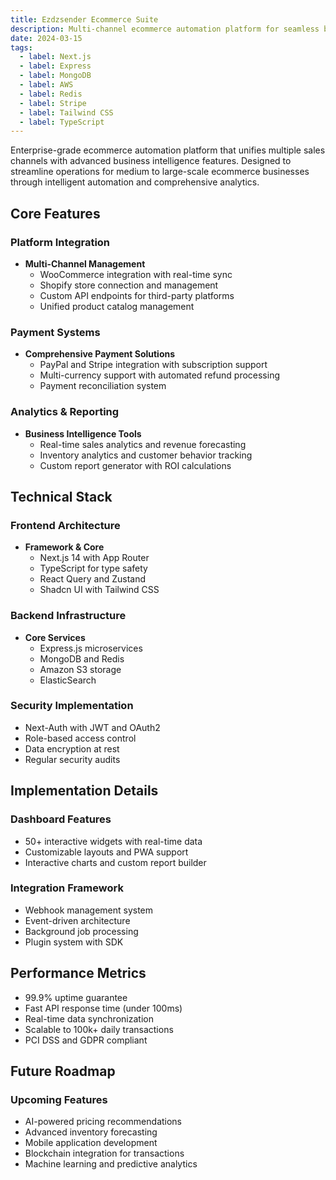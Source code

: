 ```yaml
---
title: Ezdzsender Ecommerce Suite
description: Multi-channel ecommerce automation platform for seamless business operations
date: 2024-03-15
tags:
  - label: Next.js
  - label: Express
  - label: MongoDB
  - label: AWS
  - label: Redis
  - label: Stripe
  - label: Tailwind CSS
  - label: TypeScript
---
```


Enterprise-grade ecommerce automation platform that unifies multiple sales channels with advanced business intelligence features. Designed to streamline operations for medium to large-scale ecommerce businesses through intelligent automation and comprehensive analytics.

## Core Features

### Platform Integration
- **Multi-Channel Management**
  - WooCommerce integration with real-time sync
  - Shopify store connection and management
  - Custom API endpoints for third-party platforms
  - Unified product catalog management

### Payment Systems
- **Comprehensive Payment Solutions**
  - PayPal and Stripe integration with subscription support
  - Multi-currency support with automated refund processing
  - Payment reconciliation system

### Analytics & Reporting
- **Business Intelligence Tools**
  - Real-time sales analytics and revenue forecasting
  - Inventory analytics and customer behavior tracking
  - Custom report generator with ROI calculations

## Technical Stack

### Frontend Architecture
- **Framework & Core**
  - Next.js 14 with App Router
  - TypeScript for type safety
  - React Query and Zustand
  - Shadcn UI with Tailwind CSS

### Backend Infrastructure
- **Core Services**
  - Express.js microservices
  - MongoDB and Redis
  - Amazon S3 storage
  - ElasticSearch

### Security Implementation
- Next-Auth with JWT and OAuth2
- Role-based access control
- Data encryption at rest
- Regular security audits

## Implementation Details

### Dashboard Features
- 50+ interactive widgets with real-time data
- Customizable layouts and PWA support
- Interactive charts and custom report builder

### Integration Framework
- Webhook management system
- Event-driven architecture
- Background job processing
- Plugin system with SDK

## Performance Metrics

- 99.9% uptime guarantee
- Fast API response time (under 100ms)
- Real-time data synchronization
- Scalable to 100k+ daily transactions
- PCI DSS and GDPR compliant

## Future Roadmap

### Upcoming Features
- AI-powered pricing recommendations
- Advanced inventory forecasting
- Mobile application development
- Blockchain integration for transactions
- Machine learning and predictive analytics
